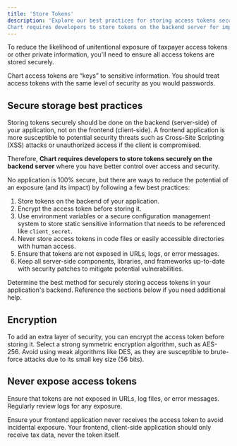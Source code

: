 ```yaml
---
title: 'Store Tokens'
description: 'Explore our best practices for storing access tokens securely.
Chart requires developers to store tokens on the backend server for improved security controls.'
---
```


To reduce the likelihood of unitentional exposure of taxpayer access tokens or other private information, 
you'll need to ensure all access tokens are stored securely.

<Warning>Chart access tokens are “keys” to sensitive information.
You should treat access tokens with the same level of security as you would passwords.</Warning>

## Secure storage best practices

Storing tokens securely should be done on the backend (server-side) of your application, not on the frontend (client-side).
A frontend application is more susceptible to potential security threats such as Cross-Site Scripting (XSS)
attacks or unauthorized access if the client is compromised.

Therefore, **Chart requires developers to store tokens securely on the backend server**
where you have better control over access and security.

No application is 100% secure, but there are ways to reduce the potential of an exposure (and its impact)
by following a few best practices:


1. Store tokens on the backend of your application.
2. Encrypt the access token before storing it.
3. Use environment variables or a secure configuration management system to store static sensitive information that needs to be referenced like `client_secret`.
4. Never store access tokens in code files or easily accessible directories with human access.
5. Ensure that tokens are not exposed in URLs, logs, or error messages.
6. Keep all server-side components, libraries, and frameworks up-to-date with security patches to mitigate potential vulnerabilities.

Determine the best method for securely storing access tokens in your application's backend.
Reference the sections below if you need additional help.

## Encryption

To add an extra layer of security, you can encrypt the access token before storing it.
Select a strong symmetric encryption algorithm, such as AES-256. Avoid using weak algorithms like DES,
as they are susceptible to brute-force attacks due to its small key size (56 bits).

## Never expose access tokens

Ensure that tokens are not exposed in URLs, log files, or error messages. Regularly review logs for any exposure.

Ensure your frontend application never receives the access token to avoid incidental exposure.
Your frontend, client-side application should only receive tax data, never the token itself.
